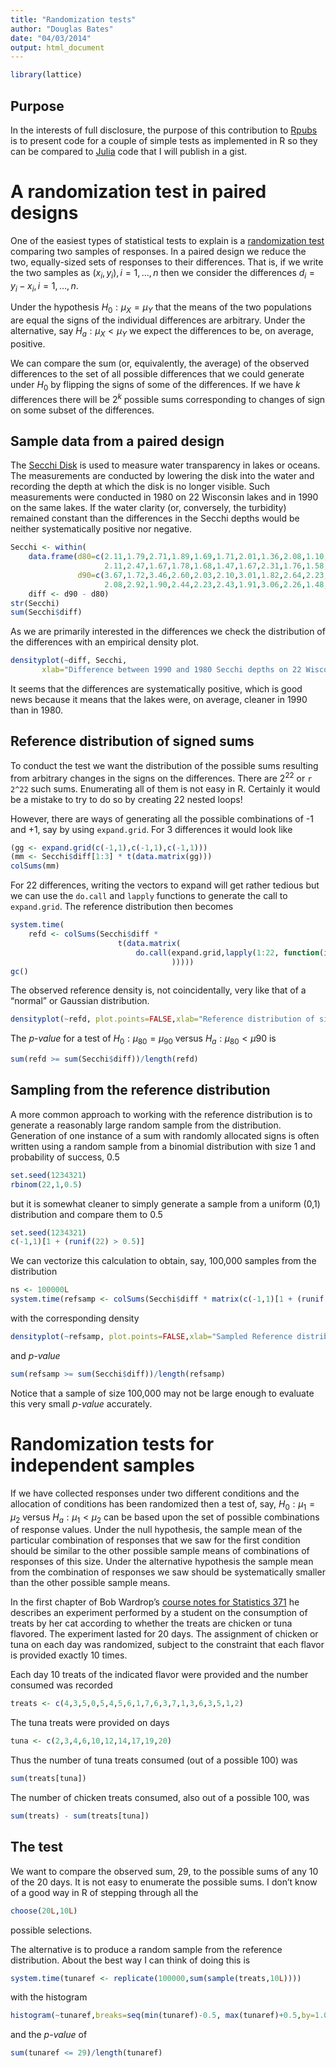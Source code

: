 ```yaml
---
title: "Randomization tests"
author: "Douglas Bates"
date: "04/03/2014"
output: html_document
---
```

```r
library(lattice)
```

## Purpose

In the interests of full disclosure, the purpose of this contribution to [Rpubs](http://rpubs.com) is to present code for a couple of simple tests as implemented in R so they can be compared to [Julia](http://julialang.org) code that I will publish in a gist.

# A randomization test in paired designs

One of the easiest types of statistical tests to explain is a [randomization test](http://en.wikipedia.org/wiki/Randomization_test) comparing two samples of responses.  In a paired design we reduce the two, equally-sized sets of responses to their differences.  That is, if we write the two samples as $(x_i,y_i), i=1,\dots,n$ then we consider the differences $d_i = y_i - x_i, i=1,\dots,n$.

Under the hypothesis $H_0:\mu_X=\mu_Y$ that the means of the two populations are equal the signs of the individual differences are arbitrary.  Under the alternative, say $H_a:\mu_X < \mu_Y$ we expect the differences to be, on average, positive.

We can compare the sum (or, equivalently, the average) of the observed differences to the set of all possible differences that we could generate under $H_0$ by flipping the signs of some of the differences.  If we have $k$ differences there will be $2^k$ possible sums corresponding to changes of sign on some subset of the differences.

## Sample data from a paired design

The [Secchi Disk](en.wikipedia.org/wiki/Secchi_disk) is used to measure water transparency in lakes or oceans.  The measurements are conducted by lowering the disk into the water and recording the depth at which the disk is no longer visible.  Such measurements were conducted in 1980 on 22 Wisconsin lakes and in 1990 on the same lakes.  If the water clarity (or, conversely, the turbidity) remained constant than the differences in the Secchi depths would be neither systematically positive nor negative.

```r
Secchi <- within(
    data.frame(d80=c(2.11,1.79,2.71,1.89,1.69,1.71,2.01,1.36,2.08,1.10,1.29,
                     2.11,2.47,1.67,1.78,1.68,1.47,1.67,2.31,1.76,1.58,2.55),
               d90=c(3.67,1.72,3.46,2.60,2.03,2.10,3.01,1.82,2.64,2.23,1.39,
                     2.08,2.92,1.90,2.44,2.23,2.43,1.91,3.06,2.26,1.48,2.35)),
    diff <- d90 - d80)
str(Secchi)
sum(Secchi$diff)
```

As we are primarily interested in the differences we check the distribution of the differences with an empirical density plot.
```r
densityplot(~diff, Secchi, 
       xlab="Difference between 1990 and 1980 Secchi depths on 22 Wisconsin lakes")
```

It seems that the differences are systematically positive, which is good news because it means that the lakes were, on average, cleaner in 1990 than in 1980.

## Reference distribution of signed sums

To conduct the test we want the distribution of the possible sums resulting from arbitrary changes in the signs on the differences.  There are $2^{22}$ or `r 2^22` such sums.  Enumerating all of them is not easy in R.  Certainly it would be a mistake to try to do so by creating 22 nested loops!

However, there are ways of generating all the possible combinations of -1 and +1, say by using `expand.grid`.  For 3 differences it would look like
```r
(gg <- expand.grid(c(-1,1),c(-1,1),c(-1,1)))
(mm <- Secchi$diff[1:3] * t(data.matrix(gg)))
colSums(mm)
```

For 22 differences, writing the vectors to expand will get rather tedious but we can use the `do.call` and `lapply` functions to generate the call to `expand.grid`.  The reference distribution then becomes
```r
system.time(
    refd <- colSums(Secchi$diff * 
                        t(data.matrix(
                            do.call(expand.grid,lapply(1:22, function(i) c(-1,1))
                                    )))))
gc()
```
The observed reference density is, not coincidentally, very like that of a "normal" or Gaussian distribution.
```r
densityplot(~refd, plot.points=FALSE,xlab="Reference distribution of signed sums",ref=TRUE)
```

The _p-value_ for a test of $H_0:\mu_{80}=\mu_{90}$ versus $H_a:\mu_{80}<\mu{90}$ is
```r
sum(refd >= sum(Secchi$diff))/length(refd)
```

## Sampling from the reference distribution

A more common approach to working with the reference distribution is to generate a reasonably large random sample from the distribution.  Generation of one instance of a sum with randomly allocated signs is often written using a random sample from a binomial distribution with size 1 and probability of success, 0.5
```r
set.seed(1234321)
rbinom(22,1,0.5)
```
but it is somewhat cleaner to simply generate a sample from a uniform (0,1) distribution and compare them to 0.5
```r
set.seed(1234321)
c(-1,1)[1 + (runif(22) > 0.5)]
```
We can vectorize this calculation to obtain, say, 100,000 samples from the distribution
```r
ns <- 100000L
system.time(refsamp <- colSums(Secchi$diff * matrix(c(-1,1)[1 + (runif(22*ns)>0.5)],nrow=22)))
```
with the corresponding density
```r
densityplot(~refsamp, plot.points=FALSE,xlab="Sampled Reference distribution of signed sums",ref=TRUE)
```
and _p-value_
```r
sum(refsamp >= sum(Secchi$diff))/length(refsamp)
```
Notice that a sample of size 100,000 may not be large enough to evaluate this very small _p-value_ accurately.

# Randomization tests for independent samples

If we have collected responses under two different conditions and the allocation of conditions has been randomized then a test of, say, $H_0:\mu_1=\mu_2$ versus $H_a:\mu_1<\mu_2$ can be based upon the set of possible combinations of response values.  Under the null hypothesis, the sample mean of the particular combination of responses that we saw for the first condition should be similar to the other possible sample means of combinations of responses of this size.  Under the alternative hypothesis the sample mean from the combination of responses we saw should be systematically smaller than the other possible sample means.

In the first chapter of Bob Wardrop's [course notes for Statistics 371](http://www.stat.wisc.edu/~wardrop/courses/371chapter1fall2013a.pdf) he describes an experiment performed by a student on the consumption of treats by her cat according to whether the treats are chicken or tuna flavored.  The experiment lasted for 20 days. The assignment of chicken or tuna on each day was randomized, subject to the constraint that each flavor is provided exactly 10 times.

Each day 10 treats of the indicated flavor were provided and the number consumed was recorded
```r
treats <- c(4,3,5,0,5,4,5,6,1,7,6,3,7,1,3,6,3,5,1,2)
```
The tuna treats were provided on days
```r
tuna <- c(2,3,4,6,10,12,14,17,19,20)
```
Thus the number of tuna treats consumed (out of a possible 100) was
```r
sum(treats[tuna])
```
The number of chicken treats consumed, also out of a possible 100, was
```r
sum(treats) - sum(treats[tuna])
```

## The test
We want to compare the observed sum, 29, to the possible sums of any 10 of the 20 days.  It is not easy to enumerate the possible sums.  I don't know of a good way in R of stepping through all the
```r
choose(20L,10L)
```
possible selections.

The alternative is to produce a random sample from the reference distribution.  About the best way I can think of doing this is
```r
system.time(tunaref <- replicate(100000,sum(sample(treats,10L))))
```
with the histogram
```r
histogram(~tunaref,breaks=seq(min(tunaref)-0.5, max(tunaref)+0.5,by=1.0),xlab="Sample from the reference distribution of sums")
```
and the _p-value_ of
```r
sum(tunaref <= 29)/length(tunaref)
```



